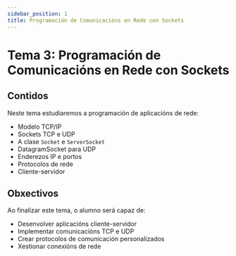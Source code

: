 ```yaml
---
sidebar_position: 1
title: Programación de Comunicacións en Rede con Sockets
---
```


# Tema 3: Programación de Comunicacións en Rede con Sockets

## Contidos

Neste tema estudiaremos a programación de aplicacións de rede:

- Modelo TCP/IP
- Sockets TCP e UDP
- A clase `Socket` e `ServerSocket`
- DatagramSocket para UDP
- Enderezos IP e portos
- Protocolos de rede
- Cliente-servidor

## Obxectivos

Ao finalizar este tema, o alumno será capaz de:

- Desenvolver aplicacións cliente-servidor
- Implementar comunicacións TCP e UDP
- Crear protocolos de comunicación personalizados
- Xestionar conexións de rede


